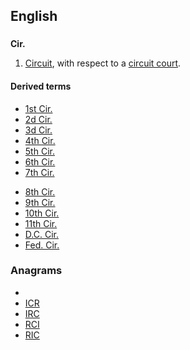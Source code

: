 ==English==
==={{abbreviation}}===
'''Cir.'''
# {{legal}} [[circuit|Circuit]], with respect to a [[circuit court]].

====Derived terms====
{{top2}}
*[[1st Cir.]]
*[[2d Cir.]]
*[[3d Cir.]]
*[[4th Cir.]]
*[[5th Cir.]]
*[[6th Cir.]]
*[[7th Cir.]]
{{mid2}}
*[[8th Cir.]]
*[[9th Cir.]]
*[[10th Cir.]]
*[[11th Cir.]]
*[[D.C. Cir.]]
*[[Fed. Cir.]]
{{bottom}}

===Anagrams===
* {{alphagram|cir}}
* [[ICR#English|ICR]]
* [[IRC#English|IRC]]
* [[RCI#English|RCI]]
* [[RIC#English|RIC]]